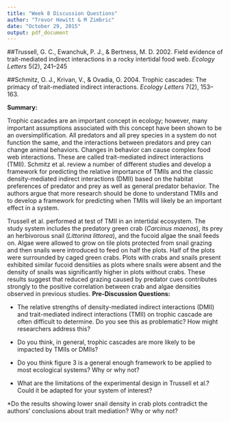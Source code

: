```yaml
---
title: "Week 8 Discussion Questions"
author: "Trevor Hewitt & M Zimbric"
date: "October 29, 2015"
output: pdf_document
---
```


##Trussell, G. C., Ewanchuk, P. J., & Bertness, M. D. 2002. Field evidence of trait-mediated indirect interactions in a rocky intertidal food web. *Ecology Letters* 5(2), 241–245

##Schmitz, O. J., Krivan, V., & Ovadia, O. 2004. Trophic cascades: The primacy of trait-mediated indirect interactions. *Ecology Letters* 7(2), 153–163. 

__Summary:__

Trophic cascades are an important concept in ecology; however, many important assumptions associated with this concept have been shown to be an oversimplification. All predators and all prey species in a system do not function the same, and the interactions between predators and prey can change animal behaviors. Changes in behavior can cause complex food web interactions. These are called trait-mediated indirect interactions (TMII). Schmitz et al. review a number of different studies and develop a framework for predicting the relative importance of TMIIs and the classic density-mediated indirect interactions (DMII) based on the habitat preferences of predator and prey as well as general predator behavior. The authors argue that more research should be done to understand TMIIs and to develop a framework for predicting when TMIIs will likely be an important effect in a system.

Trussell et al. performed at test of TMII in an intertidal ecosystem. The study system includes the predatory green crab (*Carcinus maenas*), its prey an herbivorous snail (*Littorina littorea*), and the fucoid algae the snail feeds on. Algae were allowed to grow on tile plots protected from snail grazing and then snails were introduced to feed on half the plots. Half of the plots were surrounded by caged green crabs. Plots with crabs and snails present exhibited similar fucoid densitiies as plots where snails were absent and the density of snails was significantly higher in plots without crabs. These results suggest that reduced grazing caused by predator cues contributes strongly to the positive correlation between crab and algae densities observed in previous studies. 
__Pre-Discussion Questions:__

* The relative strengths of density-mediated indirect interactions (DMII) and trait-mediated indirect interactions (TMII) on trophic cascade are often difficult to determine. Do you see this as problematic? How might researchers address this?

* Do you think, in general, trophic cascades are more likely to be impacted by TMIIs or DMIIs?

* Do you think figure 3 is a general enough framework to be applied to most ecological systems? Why or why not?

* What are the limitations of the experimental design in Trussell et al.?  Could it be adapted for your system of interest? 

*Do the results showing lower snail density in crab plots contradict the authors' conclusions about trait mediation? Why or why not? 

